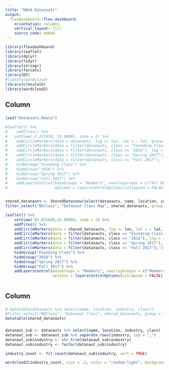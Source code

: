 ```yaml
---
title: "NASA Datanuats"
output: 
  flexdashboard::flex_dashboard:
    orientation: columns
    vertical_layout: fill
    source_code: embed
---
```


```r
library(flexdashboard)
library(leaflet)
library(dplyr)
library(tidyr)
library(stringr)
library(forcats)
library(DT)
#library(wordcloud)
library(crosstalk)
library(wordcloud2)
```

Column {}
-----------------------------------------------------------------------
### 

```r
load("datanauts.Rdata")

#leaflet() %>%
#    addTiles() %>%
#   setView(-2.237430, 53.48095, zoom = 2) %>%
#    addCircleMarkers(data = datanauts, lng =~ lon, lat = ~ lat, group = "All Members", color = "blue") %>% 
#    addCircleMarkers(data = filter(datanauts, class == "Founding Class (2015)"), lng = ~ lon, lat = ~ lat, group = "Founding Class", color = "green") %>% 
#    addCircleMarkers(data = filter(datanauts, class == "2016"), lng = ~ lon, lat = ~ lat, group = "2016", color = "purple") %>% 
#    addCircleMarkers(data = filter(datanauts, class == "Spring 2017"), lng = ~ lon, lat = ~ lat, group = "Spring 2017", color = "red") %>% 
#    addCircleMarkers(data = filter(datanauts, class == "Fall 2017"), lng = ~ lon, lat = ~ lat, group = "Fall 2017", color = "cyan") %>% 
#    hideGroup("Founding Class") %>% 
#    hideGroup("2016") %>% 
#    hideGroup("Spring 2017") %>% 
#    hideGroup("Fall 2017") %>%
#    addLayersControl(baseGroups = "Members", overlayGroups = c("All Members", "Founding Class", "2016", "Spring 2017", "Fall 2017"),
#                     options = layersControlOptions(collapsed = FALSE))


shared_datanauts <- SharedData$new(select(datanauts, name, location, industry, class, lon, lat))
filter_select("NDClass", "Datanaut Class Map", shared_datanauts, group = ~class, allLevels = TRUE)

leaflet() %>%
    setView(-82.831040,35.88904, zoom = 2) %>% 
    addTiles() %>%
    addCircleMarkers(data = shared_datanauts, lng =~ lon, lat = ~ lat, group = "Members", color = "blue") %>% 
    addCircleMarkers(data = filter(datanauts, class == "Founding Class (2015)"), lng = ~ lon, lat = ~ lat, group = "Founding Class", color = "green") %>% 
    addCircleMarkers(data = filter(datanauts, class == "2016"), lng = ~ lon, lat = ~ lat, group = "2016", color = "purple") %>% 
    addCircleMarkers(data = filter(datanauts, class == "Spring 2017"), lng = ~ lon, lat = ~ lat, group = "Spring 2017", color = "red") %>% 
    addCircleMarkers(data = filter(datanauts, class == "Fall 2017"), lng = ~ lon, lat = ~ lat, group = "Fall 2017", color = "cyan") %>% 
    hideGroup("Founding Class") %>% 
    hideGroup("2016") %>% 
    hideGroup("Spring 2017") %>% 
    hideGroup("Fall 2017") %>%
    addLayersControl(baseGroups = "Members", overlayGroups = c("Members", "Founding Class", "2016", "Spring 2017", "Fall 2017"),
                     options = layersControlOptions(collapsed = FALSE))



```

Column {}
-----------------------------------------------------------------------
###

```r
# datatable(datanauts %>% select(name, location, industry, class))
#filter_select("NDClass", "Datanaut Class", shared_datanauts, group = ~class, allLevels = TRUE)
datatable(shared_datanauts)
```

###

```r
datanaut_sub <- datanauts %>% select(name, location, industry, class)
datanaut_sub <- datanaut_sub %>% separate_rows(industry, sep = ",")
datanaut_sub$industry <- str_trim(datanaut_sub$industry)
datanaut_sub$industry <- factor(datanaut_sub$industry)

industry_count <- fct_count(datanaut_sub$industry, sort = TRUE)

wordcloud2(industry_count, size = .5, color = "random-light", backgroundColor = "grey")

```

